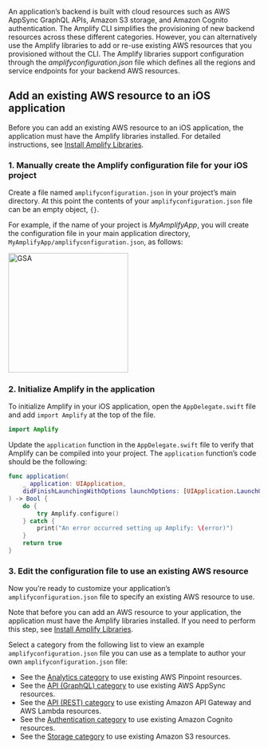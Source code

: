 An application’s backend is built with cloud resources such as AWS AppSync GraphQL APIs, Amazon S3 storage, and Amazon Cognito authentication. The Amplify CLI simplifies the provisioning of new backend resources across these different categories. However, you can alternatively use the Amplify libraries to add or re-use existing AWS resources that you provisioned without the CLI. The Amplify libraries support configuration through the _amplifyconfiguration.json_ file which defines all the regions and service endpoints for your backend AWS resources.

## Add an existing AWS resource to an iOS application

Before you can add an existing AWS resource to an iOS application, the application must have the Amplify libraries installed. For detailed instructions, see [Install Amplify Libraries](/[platform]/prev/start/project-setup/create-application/#n2-install-amplify-libraries).

### 1. Manually create the Amplify configuration file for your iOS project

Create a file named `amplifyconfiguration.json` in your project’s main directory. At this point the contents of your `amplifyconfiguration.json` file can be an empty object, `{}`.

For example, if the name of your project is _MyAmplifyApp_, you will create the configuration file in your main application directory, `MyAmplifyApp/amplifyconfiguration.json`, as follows:

<img
  src="/images/project-setup/1_useExistingResources.png"
  alt="GSA"
  width="240"
/>

### 2. Initialize Amplify in the application

To initialize Amplify in your iOS application, open the `AppDelegate.swift` file and add `import Amplify` at the top of the file.

```swift
import Amplify
```

Update the `application` function in the `AppDelegate.swift` file to verify that Amplify can be compiled into your project. The `application` function’s code should be the following:

```swift
func application(
    _ application: UIApplication,
    didFinishLaunchingWithOptions launchOptions: [UIApplication.LaunchOptionsKey: Any]?
) -> Bool {
    do {
        try Amplify.configure()
    } catch {
        print("An error occurred setting up Amplify: \(error)")
    }
    return true
}
```

### 3. Edit the configuration file to use an existing AWS resource

Now you’re ready to customize your application’s `amplifyconfiguration.json` file to specify an existing AWS resource to use.

Note that before you can add an AWS resource to your application, the application must have the Amplify libraries installed. If you need to perform this step, see [Install Amplify Libraries](/[platform]/prev/start/project-setup/create-application/#n2-install-amplify-libraries).

Select a category from the following list to view an example `amplifyconfiguration.json` file you can use as a template to author your own `amplifyconfiguration.json` file:

- See the [Analytics category](/[platform]/prev/build-a-backend/more-features/analytics/existing-resources/) to use existing AWS Pinpoint resources.
- See the [API (GraphQL) category](/[platform]/prev/build-a-backend/graphqlapi/) to use existing AWS AppSync resources.
- See the [API (REST) category](/[platform]/prev/build-a-backend/restapi/existing-resources/) to use existing Amazon API Gateway and AWS Lambda resources.
- See the [Authentication category](/[platform]/prev/build-a-backend/auth/existing-resources/) to use existing Amazon Cognito resources.
- See the [Storage category](/[platform]/prev/build-a-backend/storage/existing-resources/) to use existing Amazon S3 resources.

